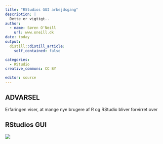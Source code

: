```yaml
---
title: "RStudios GUI arbejdsgang"
description: |
  Dette er vigtigt..
author:
  - name: Søren O'Neill
    url: www.oneill.dk
date: today
output:
  distill::distill_article:
    self_contained: false

categories:
  - RStudio
creative_commons: CC BY

editor: source
---
```


:::{.callout-warning collapse=false}
## ADVARSEL

Erfaringen viser, at mange nye brugere af R og RStudio bliver forvirret over 

:::


## RStudios GUI

![](gfx/rstudio_panels.png)



<script src="https://giscus.app/client.js"
        data-repo="sorenoneill/r4phd"
        data-repo-id="R_kgDOJ9etDQ"
        data-category="Announcements"
        data-category-id="DIC_kwDOJ9etDc4CYApF"
        data-mapping="pathname"
        data-strict="0"
        data-reactions-enabled="0"
        data-emit-metadata="0"
        data-input-position="bottom"
        data-theme="cobalt"
        data-lang="en"
        crossorigin="anonymous"
        async>
</script>